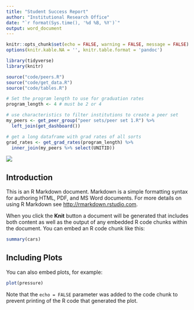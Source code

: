 ---
title: "Student Success Report"
author: "Institutional Research Office"
date: "`r format(Sys.time(), '%d %B, %Y')`"
output: word_document
---

```{r setup, include=FALSE}
knitr::opts_chunk$set(echo = FALSE, warning = FALSE, message = FALSE)
options(knitr.kable.NA = '', knitr.table.format = 'pandoc')

library(tidyverse)
library(knitr)

source("code/peers.R")
source("code/get_data.R")
source("code/tables.R")

# Set the program length to use for graduation rates
program_length <- 4 # must be 2 or 4

# use characteristics to filter institutions to create a peer set
my_peers <- get_peer_group("peer sets/peer set 1.R") %>% 
  left_join(get_dashboard()) 

# get a long dataframe with grad rates of all sorts
grad_rates <- get_grad_rates(program_length) %>% 
  inner_join(my_peers %>% select(UNITID))
```
![](Images/banner.jpg) 

## Introduction

This is an R Markdown document. Markdown is a simple formatting syntax for authoring HTML, PDF, and MS Word documents. For more details on using R Markdown see <http://rmarkdown.rstudio.com>.

When you click the **Knit** button a document will be generated that includes both content as well as the output of any embedded R code chunks within the document. You can embed an R code chunk like this:

```{r cars}
summary(cars)
```

## Including Plots

You can also embed plots, for example:

```{r pressure, echo=FALSE}
plot(pressure)
```

Note that the `echo = FALSE` parameter was added to the code chunk to prevent printing of the R code that generated the plot.
